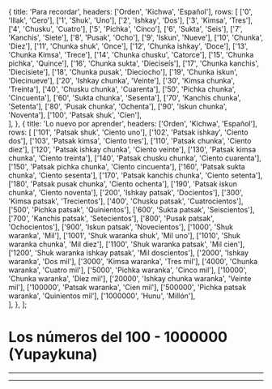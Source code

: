 
  {
    title: 'Para recordar',
    headers: ['Orden', 'Kichwa', 'Español'],
    rows: [
      ['0', 'Illak', 'Cero'],
      ['1', 'Shuk', 'Uno'],
      ['2', 'Ishkay', 'Dos'],
      ['3', 'Kimsa', 'Tres'],
      ['4', 'Chusku', 'Cuatro'],
      ['5', 'Pichka', 'Cinco'],
      ['6', 'Sukta', 'Seis'],
      ['7', 'Kanchis', 'Siete'],
      ['8', 'Pusak', 'Ocho'],
      ['9', 'Iskun', 'Nueve'],
      ['10', 'Chunka', 'Diez'],
      ['11', 'Chunka shuk', 'Once'],
      ['12', 'Chunka ishkay', 'Doce'],
      ['13', 'Chunka Kimsa', 'Trece'],
      ['14', 'Chunka chusku', 'Catorce'],
      ['15', 'Chunka pichka', 'Quince'],
      ['16', 'Chunka sukta', 'Dieciseís'],
      ['17', 'Chunka kanchis', 'Diecisiete'],
      ['18', 'Chunka pusak', 'Dieciocho'],
      ['19', 'Chunka iskun', 'Diecinueve'],
      ['20', 'Ishkay chunka', 'Veinte'],
      ['30', 'Kimsa chunka', 'Treinta'],
      ['40', 'Chusku chunka', 'Cuarenta'],
      ['50', 'Pichka chunka', 'Cincuenta'],
      ['60', 'Sukta chunka', 'Sesenta'],
      ['70', 'Kanchis chunka', 'Setenta'],
      ['80', 'Pusak chunka', 'Ochenta'],
      ['90', 'Iskun chunka', 'Noventa'],
      ['100', 'Patsak shuk', 'Cien'],      
    ],
  },
  {
    title: 'Lo nuevo por aprender',
    headers: ['Orden', 'Kichwa', 'Español'],
    rows: [
      ['101', 'Patsak shuk', 'Ciento uno'],
      ['102', 'Patsak ishkay', 'Ciento dos'],
      ['103', 'Patsak kimsa', 'Ciento tres'],
      ['110', 'Patsak chunka', 'Ciento diez'],
      ['120', 'Patsak ishkay chunka', 'Ciento veinte'],
      ['130', 'Patsak kimsa chunka', 'Ciento treinta'],
      ['140', 'Patsak chusku chunka', 'Ciento cuarenta'],
      ['150', 'Patsak pichka chunka', 'Ciento cincuenta'],
      ['160', 'Patsak sukta chunka', 'Ciento sesenta'],
      ['170', 'Patsak kanchis chunka', 'Ciento setenta'],
      ['180', 'Patsak pusak chunka', 'Ciento ochenta'],
      ['190', 'Patsak iskun chunka', 'Ciento noventa'],
      ['200', 'Ishkay patsak', 'Docientos'],
      ['300', 'Kimsa patsak', 'Trecientos'],
      ['400', 'Chusku patsak', 'Cuatrocientos'],
      ['500', 'Pichka patsak', 'Quinientos'],
      ['600', 'Sukta patsak', 'Seiscientos'],
      ['700', 'Kanchis patsak', 'Setecientos'],
      ['800', 'Pusak patsak', 'Ochocientos'],
      ['900', 'Iskun patsak', 'Novecientos'],
      ['1000', 'Shuk waranka', 'Mil'],
      ['1001', 'Shuk waranka shuk', 'Mil uno'],
      ['1010', 'Shuk waranka chunka', 'Mil diez'],
      ['1100', 'Shuk waranka patsak', 'Mil cien'],
      ['1200', 'Shuk waranka ishkay patsak', 'Mil doscientos'],
      ['2000', 'Ishkay waranka', 'Dos mil'],
      ['3000', 'Kimsa waranka', 'Tres mil'],
      ['4000', 'Chunka waranka', 'Cuatro mil'],
      ['5000', 'Pichka waranka', 'Cinco mil'],
      ['10000', 'Chunka waranka', 'Diez mil'],
      ['20000', 'Ishkay chunka waranka', 'Veinte mil'],
      ['100000', 'Patsak waranka', 'Cien mil'],
      ['500000', 'Pichka patsak waranka', 'Quinientos mil'],
      ['1000000', 'Hunu', 'Millón'],      
    ],
  },
];

# **Los números del 100 - 1000000 (Yupaykuna)** 
<TablesWithTabs tables={tablesData} />
<hr />
<ComicSpeechBubble text="¡Excelente trabajo! Esto concluye la lección de los números del 100 - 1000000" character = "humuFeliz"/>
<hr />
<Quiz lecture="numbers-2" />

